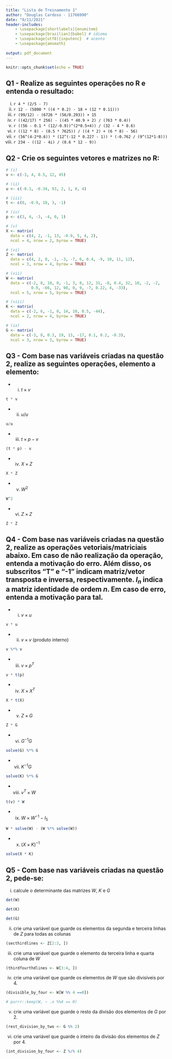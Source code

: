 ```yaml
---
title: "Lista de Treinamento 1"
author: "Douglas Cardoso - 11766990"
date: "9/11/2021"
header-includes:
    - \usepackage[shortlabels]{enumitem}
    - \usepackage[brazilian]{babel} # idioma
    - \usepackage[utf8]{inputenc}  # acento
    - \usepackage{amsmath}
    
output: pdf_document
---
```


```r
knitr::opts_chunk$set(echo = TRUE)
```


## Q1 - Realize as seguintes operações no R e entenda o resultado:

(i) `r 4 * (2/5 - 7)`
(ii) `r 12 - (5800 * ((4 * 0.2) - 18 + (12 * 0.11)))`
(iii) `r (99/12) - (6726 * (56/0.293)) + 15`
(iv) `r ((42/17) * 256) - ((45 * 40.9 + 2) / (763 * 0.4))`
(v) `r ((56 - 0.1 * (12/-0.9))^(2*0.5+4)) / (32 - 4 * 0.6)`
(vi) `r ((12 * 8) - (0.5 * 7625)) / ((4 * 2) + (6 * 8) - 56)`
(vii) `r (56^(4-2*0.6)) * (12^(-12 * 0.227 - 1)) * (-0.762 / (9^(12*1-8)))`
(viii) `r 234 - ((12 - 4i) / (0.6 * 12 - 9))`

## Q2 - Crie os seguintes vetores e matrizes no R:

```r
# (i)
v <- c(-3, 4, 0.5, 12, 45)

# (ii)
u <- c(-0.1, -0.34, 93, 2, 1, 0, 4)

# (iii)
t <- c(8, -0.9, 10, 3, -1)

# (iv) 
p <- c(3, 4, -3, -4, 0, 1)

# (v)
X <- matrix(
  data = c(4, 2, -1, 13, -0.9, 5, 4, 2), 
  ncol = 4, nrow = 2, byrow = TRUE)

# (vi)
Z <- matrix(
  data = c(4, 2, 8, -1, -3, -7, 6, 0.4, -9, 10, 11, 12),
  ncol = 3, nrow = 4, byrow = TRUE)

# (vii)
W <- matrix(
  data = c(-2, 8, 10, 0, -1, 3, 8, 12, 31, -8, 0.4, 32, 10, -2, -2,
           0.9, -66, 12, 98, 0, 9, -7, 0.22, 4, -33),
  ncol = 5, nrow = 5, byrow = TRUE)

# (viii)
K <- matrix(
  data = c(-2, 6, -1, 0, 14, 10, 0.5, -44),
  ncol = 2, nrow = 4, byrow = TRUE)

# (ix)
G <- matrix(
  data = c(-3, 8, 0.3, 19, 13, -17, 0.1, 0.2, -0.3),
  ncol = 3, nrow = 3, byrow = TRUE)
```

## Q3 - Com base nas variáveis criadas na questão 2, realize as seguintes operações, elemento a elemento:

- (i) $t \times v$ 

```r
t * v
```

- (ii) $u / u$ 
```r
u/u
```

- (iii) $t \times p - v$

```r
(t * p) - v
```

- (iv) $X \times Z$

```r
X * Z
```

- (v) $W^2$

```r
W^2
```

- (vi) $Z \times Z$

```r
Z * Z
```

## Q4 - Com base nas variáveis  criadas na questão 2, realize as operações vetoriais/matriciais abaixo. Em caso de não realização da operação, entenda a motivação do erro. Além disso, os subscritos "T" e "-1" indicam matriz/vetor transposta e inversa, respectivamente. $I_n$ indica a matriz identidade de ordem $n$. Em caso de erro, entenda a motivação para tal. 

- (i) $v \times u$

```r
v * u
```

- (ii) $v \times v$  (produto interno)

```r
v %*% v
```

- (iii) $v \times p^T$

```r

v * t(p)
```

- (iv) $X \times X^T$

```r
X * t(X)
```

- (v) $Z \times G$

```r
Z * G
```

- (vi) $G^{-1} G$

```r
solve(G) %*% G
```

- (vii) $K^{-1} G$

```r
solve(K) %*% G
```

- (viii) $v^T \times W$

```r
t(v) * W
```

- (ix) $W \times W^{-1} - I_5$

```r
W * solve(W) - (W %*% solve(W))
```

- (x) $(X \times K)^{-1}$

```r
solve(X * K)
```

## Q5 - Com base nas variáveis criadas na questão 2, pede-se:

i) calcule o determinante das matrizes $W$, $K$ e $G$

```r
det(W)
```

```r
det(K)
```

```r
det(G)
```


ii) crie uma variável que guarde os elementos da segunda e terceira linhas de $Z$ para todas as colunas

```r
(secthirdlines <- Z[2:3, ])
```

iii) crie uma variável que guarde o elemento da terceira linha e quarta coluna de $W$ 

```r
(thirdfourthdlines <- W[3:4, ])
```

iv) crie uma variável que guarde os elementos de $W$ que são divisíveis por 4.

```r
(divisible_by_four <- W[W %% 4 ==0])

# purrr::keep(W, ~ .x %%4 == 0)
```

v) crie uma variável que guarde o resto da divisão dos elementos de $G$ por 2.

```r
(rest_division_by_two <- G %% 2)
```

vi) crie uma variável que guarde o inteiro da divisão dos elementos de $Z$ por 4. 

```r
(int_division_by_four <- Z %/% 4)
```


